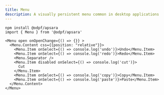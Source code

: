 ```yaml
---
title: Menu
description: A visually persistent menu common in desktop applications that provides quick access to a consistent set of commands.
---
```


<Preview>
  <Flex
    css={{
      flexDirection: "column",
      alignItems: "center",
      gap: "$3",
    }}
  >  
  </Flex>
</Preview>


```tsx outline=true
npm install @odpf/apsara
import { Menu } from '@odpf/apsara'

<Menu open onOpenChange={() => {}} >
  <Menu.Content css={{position: "relative"}}>
    <Menu.Item onSelect={() => console.log('undo')}>Undo</Menu.Item>
    <Menu.Item onSelect={() => console.log('redo')}>Redo</Menu.Item>
    <Menu.Separator />
    <Menu.Item disabled onSelect={() => console.log('cut')}>
      Cut
    </Menu.Item>
    <Menu.Item onSelect={() => console.log('copy')}>Copy</Menu.Item>
    <Menu.Item onSelect={() => console.log('paste')}>Paste</Menu.Item>
  </Menu.Content>
</Menu>
```
